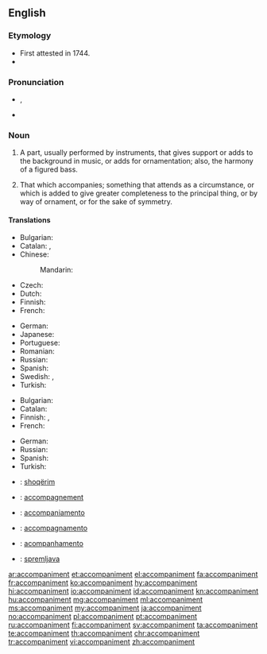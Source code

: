 ==English==

===Etymology===
* First attested in 1744.
* {{suffix|accompany|ment}}

===Pronunciation===
* {{enPR|ə-kŭmʹpə-nē-mənt}}, {{IPA|/ə.ˈkʌm.pə.ni.mənt/|/ə.ˈkʌmp.ni.mənt/}}
* {{audio|En-us-accompaniment.ogg|Audio (US)|lang=en}}

===Noun===
{{en-noun}}

# {{context|music|lang=en}} A part, usually performed by instruments, that gives support or adds to the background in music, or adds for ornamentation; also, the harmony of a figured bass.
# That which accompanies; something that attends as a circumstance, or which is added to give greater completeness to the principal thing, or by way of ornament, or for the sake of symmetry.

====Translations====
{{trans-top|music: that which gives support or adds to the background}}
* Bulgarian: {{t+|bg|съпровод}}
* Catalan: {{t|ca|segona|f}}, {{t|ca|acompanyament|m}}
* Chinese:
*: Mandarin: {{t+|cmn|伴奏|tr=bànzòu|sc=Hani}}
* Czech: {{t|cs|doprovod|m}}
* Dutch: {{t+|nl|begeleiding|f}}
* Finnish: {{t|fi|säestys}}
* French: {{t+|fr|accompagnement|m}}
{{trans-mid}}
* German: {{t+|de|Begleitung|f}}
* Japanese: {{t+|ja|伴奏|tr=ばんそう, bansō|sc=Jpan}}
* Portuguese: {{t+|pt|acompanhamento|m}}
* Romanian: {{t+|ro|acompaniament|n}}
* Russian: {{t+|ru|аккомпанемент|m|tr=akkompanemént|sc=Cyrl}}
* Spanish: {{t|es|acompañamiento|m}}
* Swedish: {{t+|sv|ackompanjemang}},  {{t+|sv|komp|n}}
* Turkish: {{t+|tr|eşlik}}
{{trans-bottom}}

{{trans-top|that which accompanies}}
* Bulgarian: {{t+|bg|съпровод}}
* Catalan: {{t|ca|acompanyament|m}}
* Finnish: {{t|fi|lisuke}}, {{t+|fi|seuralainen}}
* French: {{t+|fr|accompagnement|m}}
{{trans-mid}}
* German: {{t+|de|Begleitung|f}}
* Russian: {{t+|ru|сопровождение|n|tr=soprovoždénije|sc=Cyrl}}
* Spanish: {{t+|es|acompañamiento|m}}
* Turkish: {{t+|tr|eşlik}}
{{trans-bottom}}

{{checktrans-top}}
* {{ttbc|sq}}: [[shoqërim]]
* {{ttbc|fr}}: [[accompagnement]]
* {{ttbc|ia}}: [[accompaniamento]]
{{trans-mid}}
* {{ttbc|it}}: [[accompagnamento]]
* {{ttbc|pt}}: [[acompanhamento]]
* {{ttbc|sl}}: [[spremljava]] {{g|f}}
{{trans-bottom}}

[[ar:accompaniment]]
[[et:accompaniment]]
[[el:accompaniment]]
[[fa:accompaniment]]
[[fr:accompaniment]]
[[ko:accompaniment]]
[[hy:accompaniment]]
[[hi:accompaniment]]
[[io:accompaniment]]
[[id:accompaniment]]
[[kn:accompaniment]]
[[hu:accompaniment]]
[[mg:accompaniment]]
[[ml:accompaniment]]
[[ms:accompaniment]]
[[my:accompaniment]]
[[ja:accompaniment]]
[[no:accompaniment]]
[[pl:accompaniment]]
[[pt:accompaniment]]
[[ru:accompaniment]]
[[fi:accompaniment]]
[[sv:accompaniment]]
[[ta:accompaniment]]
[[te:accompaniment]]
[[th:accompaniment]]
[[chr:accompaniment]]
[[tr:accompaniment]]
[[vi:accompaniment]]
[[zh:accompaniment]]